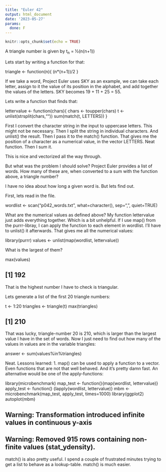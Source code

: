 ```yaml
---
title: "Euler 42"
output: html_document
date: '2023-05-27'
params:
  done: F
---
```


```r
knitr::opts_chunk$set(echo = TRUE)
```

A triangle number is given by t~n~ = ½(n(n+1))

Lets start by writing a function for that:

triangle <- function(n){
  (n*(n+1))/2
}


If we take a word, Project Euler uses SKY as an example, we can take each letter, assign to it the value of its position in the alphabet, and add together the values of the letters.
SKY becomes 19 + 11 + 25 = 55.

Lets write a function that finds that:

lettervalue <- function(chars){
  chars <- toupper(chars)
  t <- unlist(strsplit(chars,""))
  sum(match(t, LETTERS))
}


First I convert the character string in the input to uppercase letters. This might not be necessary.
Then I split the string in individual characters. And unlist() the result.
Then I pass it to the match() function. That gives me the position of a character as a numerical value, in the vector LETTERS.
Neat function.
Then I sum it.

This is nice and vectorized all the way through.

But what was the problem I should solve?
Project Euler provides a list of words. How many of these are, when converted to a sum with the function above, a triangle number?

I have no idea about how long a given word is. But lets find out.

First, lets read in the file.

wordlist <- scan("p042_words.txt", what=character(), sep=",", quiet=TRUE)


What are the numerical values as defined above?
My function lettervalue just adds everything together. Which is a bit unhelpful. If I use map() from the purrr-libray, I can apply the function to each element in wordlist. I'll have to unlist() it afterwards. That gives me all the numerical values:

library(purrr)
values <- unlist(map(wordlist, lettervalue))


What is the largest of them?

max(values)

## [1] 192


That is the highest number I have to check is triangular.

Lets generate a list of the first 20 triangle numbers:

t <- 1:20
triangles <- triangle(t)
max(triangles)

## [1] 210


That was lucky, triangle-number 20 is 210, which is larger than the largest value I have in the set of words.
Now I just need to find out how many of the values in values are in the variable triangles:

answer <- sum(values%in%triangles)


Neat.
Lessons learned:
1. map() can be used to apply a function to a vector. Even functions that are not that well behaved.
And it's pretty damn fast. An alternative would be one of the apply-functions:

library(microbenchmark)
map_test <- function(){map(wordlist, lettervalue)}
apply_test <- function() {lapply(wordlist, lettervalue)}
mbm <- microbenchmark(map_test, apply_test, times=1000)
library(ggplot2)
autoplot(mbm)

## Warning: Transformation introduced infinite values in continuous y-axis

## Warning: Removed 915 rows containing non-finite values (stat_ydensity).


match() is also pretty useful. I spend a couple of frustrated minutes trying to get a list to behave as a lookup-table. match() is much easier.